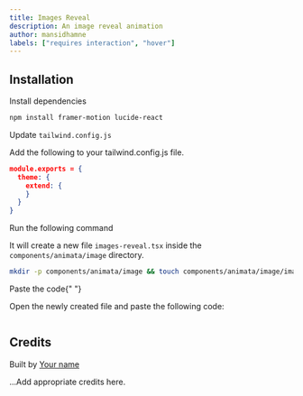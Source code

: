 ```yaml
---
title: Images Reveal
description: An image reveal animation
author: mansidhamne
labels: ["requires interaction", "hover"]
---
```


<ComponentPreview name="image-images-reveal--docs" />

## Installation

<Steps>
<Step>Install dependencies</Step>

```bash
npm install framer-motion lucide-react
```

<Step>Update `tailwind.config.js`</Step>

Add the following to your tailwind.config.js file.

```json
module.exports = {
  theme: {
    extend: {
    }
  }
}
```

<Step>Run the following command</Step>

It will create a new file `images-reveal.tsx` inside the `components/animata/image` directory.

```bash
mkdir -p components/animata/image && touch components/animata/image/images-reveal.tsx
```

<Step>Paste the code</Step>{" "}

Open the newly created file and paste the following code:

```jsx file=<rootDir>/animata/image/images-reveal.tsx

```

</Steps>

## Credits

Built by [Your name](https://github.com/YourGithubUsername)

...Add appropriate credits here.

